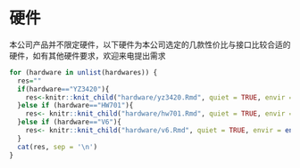 # 硬件

本公司产品并不限定硬件，以下硬件为本公司选定的几款性价比与接口比较合适的硬件，如有其他硬件要求，欢迎来电提出需求
```r
for (hardware in unlist(hardwares)) {
  res=""
  if(hardware=="YZ3420"){
    res<-knitr::knit_child("hardware/yz3420.Rmd", quiet = TRUE, envir = environment())
  }else if (hardware=="HW701"){
    res<- knitr::knit_child("hardware/hw701.Rmd", quiet = TRUE, envir = environment())
  }else if (hardware=="V6"){
    res<- knitr::knit_child("hardware/v6.Rmd", quiet = TRUE, envir = environment())
  }
  cat(res, sep = '\n')
}
```